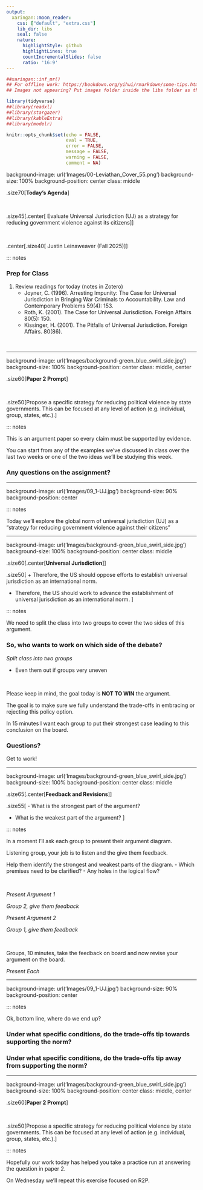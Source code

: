 ```yaml
---
output:
  xaringan::moon_reader:
    css: ["default", "extra.css"]
    lib_dir: libs
    seal: false
    nature:
      highlightStyle: github
      highlightLines: true
      countIncrementalSlides: false
      ratio: '16:9'
---
```


```r
##xaringan::inf_mr()
## For offline work: https://bookdown.org/yihui/rmarkdown/some-tips.html#working-offline
## Images not appearing? Put images folder inside the libs folder as that is the main data directory

library(tidyverse)
##library(readxl)
##library(stargazer)
##library(kableExtra)
##library(modelr)

knitr::opts_chunk$set(echo = FALSE,
                      eval = TRUE,
                      error = FALSE,
                      message = FALSE,
                      warning = FALSE,
                      comment = NA)
```

background-image: url('Images/00-Leviathan_Cover_55.png')
background-size: 100%
background-position: center
class: middle

.size70[**Today's Agenda**]

<br>

.size45[.center[
Evaluate Universal Jurisdiction (UJ) as a strategy for reducing government violence against its citizens
]]

<br>

.center[.size40[
  Justin Leinaweaver (Fall 2025)
]]

::: notes

### Prep for Class
1. Review readings for today (notes in Zotero)
    - Joyner, C. (1996). Arresting Impunity: The Case for Universal Jurisdiction in Bringing War Criminals to
Accountability. Law and Contemporary Problems 59(4): 153.
    - Roth, K. (2001). The Case for Universal Jurisdiction. Foreign Affairs 80(5): 150.
    - Kissinger, H. (2001). The Pitfalls of Universal Jurisdiction. Foreign Affairs. 80(86).

<br>



---

background-image: url('Images/background-green_blue_swirl_side.jpg')
background-size: 100%
background-position: center
class: middle, center

.size60[**Paper 2 Prompt**]

<br>

.size50[Propose a specific strategy for reducing political violence by state governments. This can be focused at any level of action (e.g. individual, group, states, etc.).]

::: notes

This is an argument paper so every claim must be supported by evidence.

You can start from any of the examples we've discussed in class over the last two weeks or one of the two ideas we'll be studying this week.

### Any questions on the assignment?



---

background-image: url('Images/09_1-UJ.jpg')
background-size: 90%
background-position: center

::: notes

Today we'll explore the global norm of universal jurisdiction (UJ) as a "strategy for reducing government violence against their citizens"



---

background-image: url('Images/background-green_blue_swirl_side.jpg')
background-size: 100%
background-position: center
class: middle

.size60[.center[**Universal Jurisdiction**]]

.size50[
+ Therefore, the US should oppose efforts to establish universal jurisdiction as an international norm.

+ Therefore, the US should work to advance the establishment of universal jurisdiction as an international norm.
]

::: notes

We need to split the class into two groups to cover the two sides of this argument.

### So, who wants to work on which side of the debate?

*Split class into two groups*

- Even them out if groups very uneven

<br>

Please keep in mind, the goal today is **NOT TO WIN** the argument.

The goal is to make sure we fully understand the trade-offs in embracing or rejecting this policy option.

In 15 minutes I want each group to put their strongest case leading to this conclusion on the board.

### Questions?

Get to work!




---

background-image: url('Images/background-green_blue_swirl_side.jpg')
background-size: 100%
background-position: center
class: middle

.size65[.center[**Feedback and Revisions**]]

.size55[
- What is the strongest part of the argument?

- What is the weakest part of the argument?
]

::: notes

In a moment I'll ask each group to present their argument diagram.

Listening group, your job is to listen and the give them feedback.

Help them identify the strongest and weakest parts of the diagram.
- Which premises need to be clarified? 
- Any holes in the logical flow?

<br>

*Present Argument 1*

*Group 2, give them feedback*

*Present Argument 2*

*Group 1, give them feedback*

<br>

Groups, 10 minutes, take the feedback on board and now revise your argument on the board.

*Present Each*



---

background-image: url('Images/09_1-UJ.jpg')
background-size: 90%
background-position: center

::: notes

Ok, bottom line, where do we end up?

### Under what specific conditions, do the trade-offs tip towards supporting the norm?

### Under what specific conditions, do the trade-offs tip away from  supporting the norm?



---

background-image: url('Images/background-green_blue_swirl_side.jpg')
background-size: 100%
background-position: center
class: middle, center

.size60[**Paper 2 Prompt**]

<br>

.size50[Propose a specific strategy for reducing political violence by state governments. This can be focused at any level of action (e.g. individual, group, states, etc.).]

::: notes

Hopefully our work today has helped you take a practice run at answering the question in paper 2.

On Wednesday we'll repeat this exercise focused on R2P.








